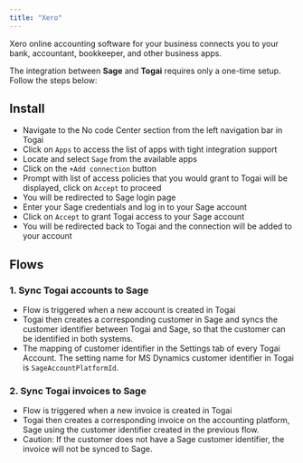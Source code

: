 ```yaml
---
title: "Xero"
---
```


Xero online accounting software for your business connects you to your bank, accountant, bookkeeper, and other business apps.

The integration between **Sage** and **Togai** requires only a one-time setup. Follow the steps below:

## Install

* Navigate to the No code Center section from the left navigation bar in Togai  
* Click on `Apps` to access the list of apps with tight integration support  
* Locate and select `Sage` from the available apps  
* Click on the `+Add connection` button  
* Prompt with list of access policies that you would grant to Togai will be displayed, click on `Accept` to proceed
* You will be redirected to Sage login page
* Enter your Sage credentials and log in to your Sage account
* Click on `Accept` to grant Togai access to your Sage account
* You will be redirected back to Togai and the connection will be added to your account

## Flows

### 1. Sync Togai accounts to Sage
* Flow is triggered when a new account is created in Togai
* Togai then creates a corresponding customer in Sage and syncs the customer identifier between Togai and Sage, so that the customer can be identified in both systems.
* The mapping of customer identifier in the Settings tab of every Togai Account. The setting name for MS Dynamics customer identifier in Togai is `SageAccountPlatformId`.


### 2. Sync Togai invoices to Sage
* Flow is triggered when a new invoice is created in Togai
* Togai then creates a corresponding invoice on the accounting platform, Sage using the customer identifier created in the previous flow.
* Caution: If the customer does not have a Sage customer identifier, the invoice will not be synced to Sage.